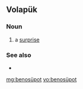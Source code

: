 ==Volapük==

===Noun===
{{infl|vo|noun}}

# a [[surprise]]

===See also===
* {{l|vo|süpäd}}

[[mg:benosüpot]]
[[vo:benosüpot]]